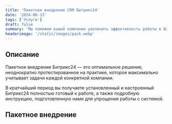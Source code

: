 ```yaml
---
title: 'Пакетное внедрение CRM Битрикс24'
date: '2024-06-13'
tags: ['Услуги']
draft: false
summary: 'Мы поможем вашей компании увеличить эффективность работы в Битрикс24 и оптимизировать большинство внутренних процессов.'
headerimage: '/static/images/pack.webp'
---
```


## Описание

Пакетное внедрение Битрикс24 — это оптимальное решение, неоднократно протестированное на практике, которое максимально учитывает задачи каждой конкретной компании.

В кратчайший период вы получаете установленный и настроенный Битрикс24 полностью готовый к работе, а также подробную инструкцию, подготовленную нами для упрощения работы с системой.

## Пакетное внедрение